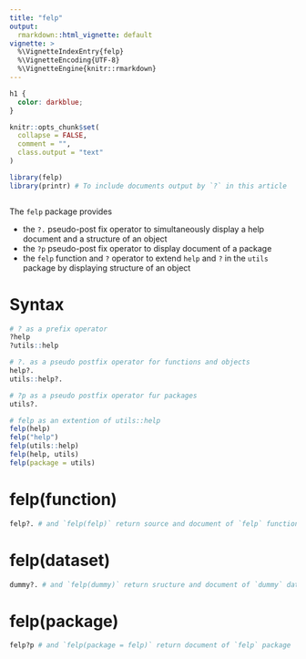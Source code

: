 ```yaml
---
title: "felp"
output: 
  rmarkdown::html_vignette: default
vignette: >
  %\VignetteIndexEntry{felp}
  %\VignetteEncoding{UTF-8}
  %\VignetteEngine{knitr::rmarkdown}
---
```


```css
h1 {
  color: darkblue;
}
```


```r
knitr::opts_chunk$set(
  collapse = FALSE,
  comment = "",
  class.output = "text"
)
```

```r
library(felp)
library(printr) # To include documents output by `?` in this article
```

```r

```

The `felp` package provides

- the `?.` pseudo-post fix operator to simultaneously display a help document
  and a structure of an object
- the `?p` pseudo-post fix operator to display document of a package
- the `felp` function and `?` operator to extend `help` and `?` in the `utils` package
  by displaying structure of an object

# Syntax

``` r
# ? as a prefix operator
?help
?utils::help

# ?. as a pseudo postfix operator for functions and objects
help?.
utils::help?.

# ?p as a pseudo postfix operator fur packages
utils?.

# felp as an extention of utils::help
felp(help)
felp("help")
felp(utils::help)
felp(help, utils)
felp(package = utils)
```

# felp(function)

```r
felp?. # and `felp(felp)` return source and document of `felp` function
```


# felp(dataset)

```r
dummy?. # and `felp(dummy)` return sructure and document of `dummy` dataset.
```

# felp(package)

```r
felp?p # and `felp(package = felp)` return document of `felp` package
```

